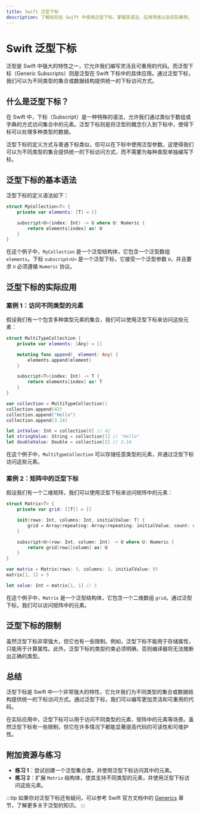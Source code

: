 ```yaml
---
title: Swift 泛型下标
description: 了解如何在 Swift 中使用泛型下标，掌握其语法、应用场景以及实际案例。
---
```


# Swift 泛型下标

泛型是 Swift 中强大的特性之一，它允许我们编写灵活且可重用的代码。而泛型下标（Generic Subscripts）则是泛型在 Swift 下标中的具体应用。通过泛型下标，我们可以为不同类型的集合或数据结构提供统一的下标访问方式。

## 什么是泛型下标？

在 Swift 中，下标（Subscript）是一种特殊的语法，允许我们通过类似于数组或字典的方式访问集合中的元素。泛型下标则是将泛型的概念引入到下标中，使得下标可以处理多种类型的数据。

泛型下标的定义方式与普通下标类似，但可以在下标中使用泛型参数。这使得我们可以为不同类型的集合提供统一的下标访问方式，而不需要为每种类型单独编写下标。

## 泛型下标的基本语法

泛型下标的定义语法如下：

```swift
struct MyCollection<T> {
    private var elements: [T] = []

    subscript<U>(index: Int) -> U where U: Numeric {
        return elements[index] as! U
    }
}
```

在这个例子中，`MyCollection` 是一个泛型结构体，它包含一个泛型数组 `elements`。下标 `subscript<U>` 是一个泛型下标，它接受一个泛型参数 `U`，并且要求 `U` 必须遵循 `Numeric` 协议。

## 泛型下标的实际应用

### 案例 1：访问不同类型的元素

假设我们有一个包含多种类型元素的集合，我们可以使用泛型下标来访问这些元素：

```swift
struct MultiTypeCollection {
    private var elements: [Any] = []

    mutating func append(_ element: Any) {
        elements.append(element)
    }

    subscript<T>(index: Int) -> T {
        return elements[index] as! T
    }
}

var collection = MultiTypeCollection()
collection.append(42)
collection.append("Hello")
collection.append(3.14)

let intValue: Int = collection[0] // 42
let stringValue: String = collection[1] // "Hello"
let doubleValue: Double = collection[2] // 3.14
```

在这个例子中，`MultiTypeCollection` 可以存储任意类型的元素，并通过泛型下标访问这些元素。

### 案例 2：矩阵中的泛型下标

假设我们有一个二维矩阵，我们可以使用泛型下标来访问矩阵中的元素：

```swift
struct Matrix<T> {
    private var grid: [[T]] = []

    init(rows: Int, columns: Int, initialValue: T) {
        grid = Array(repeating: Array(repeating: initialValue, count: columns), count: rows)
    }

    subscript<U>(row: Int, column: Int) -> U where U: Numeric {
        return grid[row][column] as! U
    }
}

var matrix = Matrix(rows: 3, columns: 3, initialValue: 0)
matrix[1, 1] = 5

let value: Int = matrix[1, 1] // 5
```

在这个例子中，`Matrix` 是一个泛型结构体，它包含一个二维数组 `grid`。通过泛型下标，我们可以访问矩阵中的元素。

## 泛型下标的限制

虽然泛型下标非常强大，但它也有一些限制。例如，泛型下标不能用于存储属性，只能用于计算属性。此外，泛型下标的类型约束必须明确，否则编译器将无法推断出正确的类型。

## 总结

泛型下标是 Swift 中一个非常强大的特性，它允许我们为不同类型的集合或数据结构提供统一的下标访问方式。通过泛型下标，我们可以编写更加灵活和可重用的代码。

在实际应用中，泛型下标可以用于访问不同类型的元素、矩阵中的元素等场景。虽然泛型下标有一些限制，但它在许多情况下都能显著提高代码的可读性和可维护性。

## 附加资源与练习

- **练习 1**：尝试创建一个泛型集合类，并使用泛型下标访问其中的元素。
- **练习 2**：扩展 `Matrix` 结构体，使其支持不同类型的元素，并使用泛型下标访问这些元素。

:::tip
如果你对泛型下标还有疑问，可以参考 Swift 官方文档中的 [Generics](https://docs.swift.org/swift-book/LanguageGuide/Generics.html) 章节，了解更多关于泛型的知识。
:::